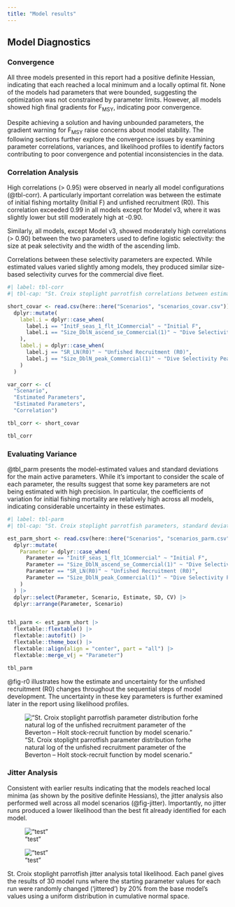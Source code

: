 ```yaml
---
title: "Model results"
---
```


## Model Diagnostics

### Convergence

All three models presented in this report had a positive definite Hessian, indicating that each reached a local minimum and a locally optimal fit. None of the models had parameters that were bounded, suggesting the optimization was not constrained by parameter limits. However, all models showed high final gradients for F~MSY~, indicating poor convergence.

Despite achieving a solution and having unbounded parameters, the gradient warning for F~MSY~ raise concerns about model stability. The following sections further explore the convergence issues by examining parameter correlations, variances, and likelihood profiles to identify factors contributing to poor convergence and potential inconsistencies in the data.

### Correlation Analysis

High correlations (\> 0.95) were observed in nearly all model configurations (@tbl-corr). A particularly important correlation was between the estimate of initial fishing mortality (Initial F) and unfished recruitment (R0). This correlation exceeded 0.99 in all models except for Model v3, where it was slightly lower but still moderately high at -0.90.

Similarly, all models, except Model v3, showed moderately high correlations (\> 0.90) between the two parameters used to define logistic selectivity: the size at peak selectivity and the width of the ascending limb.

Correlations between these selectivity parameters are expected. While estimated values varied slightly among models, they produced similar size-based selectivity curves for the commercial dive fleet.

```r
#| label: tbl-corr
#| tbl-cap: "St. Croix stoplight parrotfish correlations between estimated parameters by modeling scenario. The table shows correlations greater than 0.9 or less than -0.9. Correlations that are greater than 0.95 or less than -0.95 are shown in red."

short_covar <- read.csv(here::here("Scenarios", "scenarios_covar.csv")) |>
  dplyr::mutate(
    label.i = dplyr::case_when(
      label.i == "InitF_seas_1_flt_1Commercial" ~ "Initial F",
      label.i == "Size_DblN_ascend_se_Commercial(1)" ~ "Dive Selectivity Asend."
    ),
    label.j = dplyr::case_when(
      label.j == "SR_LN(R0)" ~ "Unfished Recruitment (R0)",
      label.j == "Size_DblN_peak_Commercial(1)" ~ "Dive Selectivity Peak"
    )
  )

var_corr <- c(
  "Scenario",
  "Estimated Parameters", 
  "Estimated Parameters", 
  "Correlation")

tbl_corr <- short_covar 

tbl_corr

```

### Evaluating Variance

@tbl_parm presents the model-estimated values and standard deviations for the main active parameters. While it’s important to consider the scale of each parameter, the results suggest that some key parameters are not being estimated with high precision. In particular, the coefficients of variation for initial fishing mortality are relatively high across all models, indicating considerable uncertainty in these estimates.

```r
#| label: tbl-parm
#| tbl-cap: "St. Croix stoplight parrotfish parameters, standard deviations (SD), and coeficient of variation (CV) by modeling scenario. CV is calcuated as the SD devided by the paramter estimate."

est_parm_short <- read.csv(here::here("Scenarios", "scenarios_parm.csv")) |>
  dplyr::mutate(
    Parameter = dplyr::case_when(
      Parameter == "InitF_seas_1_flt_1Commercial" ~ "Initial F",
      Parameter == "Size_DblN_ascend_se_Commercial(1)" ~ "Dive Selectivity Asend.",
      Parameter == "SR_LN(R0)" ~ "Unfished Recruitment (R0)",
      Parameter == "Size_DblN_peak_Commercial(1)" ~ "Dive Selectivity Peak"
    )
  ) |>
  dplyr::select(Parameter, Scenario, Estimate, SD, CV) |>
  dplyr::arrange(Parameter, Scenario)


tbl_parm <- est_parm_short |>
  flextable::flextable() |>
  flextable::autofit() |>
  flextable::theme_box() |>
  flextable::align(align = "center", part = "all") |>
  flextable::merge_v(j = "Parameter")

tbl_parm

```

@fig-r0 illustrates how the estimate and uncertainty for the unfished recruitment (R0) changes throughout the sequential steps of model development. The uncertainty in these key parameters is further examined later in the report using likelihood profiles.

!["St. Croix stoplight parrotfish parameter distribution forhe natural log of the unfished recruitment parameter of the Beverton – Holt stock-recruit function by model scenario."](/Scenarios/plots_m2$/compare16_densities_SR_LN(R0).png){#fig-r0}

### Jitter Analysis

Consistent with earlier results indicating that the models reached local minima (as shown by the positive definite Hessians), the jitter analysis also performed well across all model scenarios (@fig-jitter). Importantly, no jitter runs produced a lower likelihood than the best fit already identified for each model.

::: {#fig-jitter layout-ncol="2"}
!["test"](/Scenarios/84_stx_f3_5cm_010641_0041_a_m2/diagnostics/jitter/Total%20Likelihood.png)

!["test"](/Scenarios/plots_m2$/compare16_densities_SR_LN(R0).png)

St. Croix stoplight parrotfish jitter analysis total likelihood. Each panel gives the results of 30 model runs where the starting parameter values for each run were randomly changed (‘jittered’) by 20% from the base model's values using a uniform distribution in cumulative normal space.
:::
